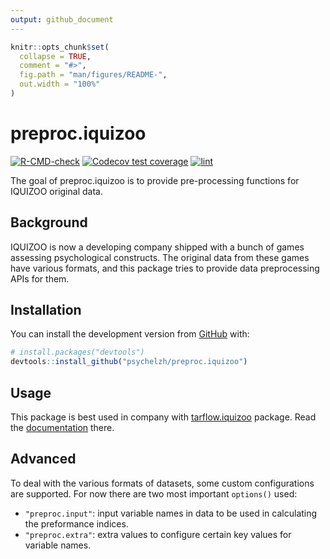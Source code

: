 ```yaml
---
output: github_document
---
```


<!-- README.md is generated from README.Rmd. Please edit that file -->

```r
knitr::opts_chunk$set(
  collapse = TRUE,
  comment = "#>",
  fig.path = "man/figures/README-",
  out.width = "100%"
)
```

# preproc.iquizoo

<!-- badges: start -->
[![R-CMD-check](https://github.com/psychelzh/preproc.iquizoo/workflows/R-CMD-check/badge.svg)](https://github.com/psychelzh/preproc.iquizoo/actions)
[![Codecov test coverage](https://codecov.io/gh/psychelzh/preproc.iquizoo/branch/main/graph/badge.svg)](https://codecov.io/gh/psychelzh/preproc.iquizoo?branch=main)
[![lint](https://github.com/psychelzh/preproc.iquizoo/workflows/lint/badge.svg)](https://github.com/psychelzh/preproc.iquizoo/actions)
<!-- badges: end -->

The goal of preproc.iquizoo is to provide pre-processing functions for IQUIZOO original data.

## Background

IQUIZOO is now a developing company shipped with a bunch of games assessing psychological constructs. The original data from these games have various formats, and this package tries to provide data preprocessing APIs for them.

## Installation

You can install the development version from [GitHub](https://github.com/) with:

``` r
# install.packages("devtools")
devtools::install_github("psychelzh/preproc.iquizoo")
```

## Usage

This package is best used in company with [tarflow.iquizoo](https://github.com/psychelzh/tarflow.iquizoo) package. Read the [documentation](https://psychelzh.github.io/tarflow.iquizoo) there.

## Advanced

To deal with the various formats of datasets, some custom configurations are supported. For now there are two most important `options()` used:

* `"preproc.input"`: input variable names in data to be used in calculating the preformance indices.
* `"preproc.extra"`: extra values to configure certain key values for variable names.
